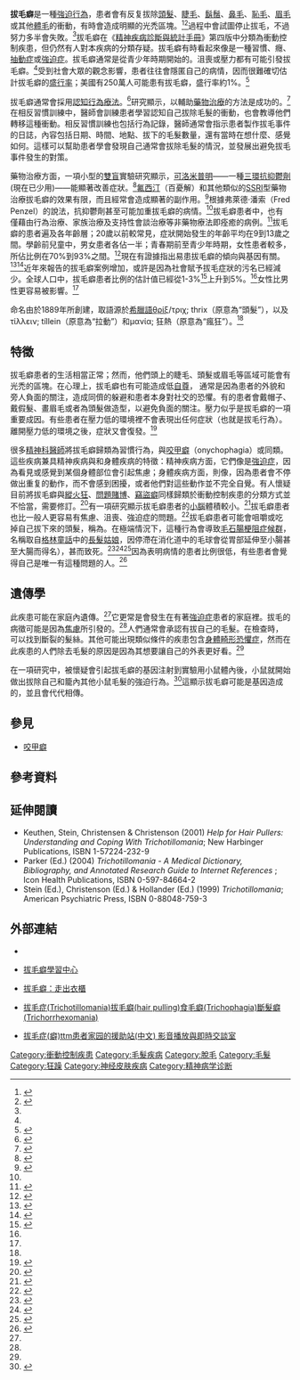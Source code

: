 {{medical}}
{{NoteTA|1=zh-cn:氯米帕明; zh-tw:可洛米普明}}
{{Infobox medical condition (new)
| name            = 拔毛癖<br/>Trichotillomania
| image           = Trichotillomania 1.jpg
| caption         = 有拔毛癖的人，其頭上部份秃髮的情形
| field           = [[皮肤病学|皮肤病学]]、[[精神病学|精神病学]]
| pronounce       = {{IPAc-en|ˌ|t|r|ɪ|k|ə|ˌ|t|ɪ|l|ə|'|m|eɪ|n|i|ə}} {{respell|TRIK|ə|TIL|ə|MAY-NEE|ə}}
| synonyms        = Trichotillosis、hair pulling disorder<ref name=DSM5>{{citation|author=American Psychiatric Association|year=2013|title=Diagnostic and Statistical Manual of Mental Disorders (5th ed.)|location=Arlington|publisher=American Psychiatric Publishing|pages=217–221, 938|isbn=0890425558}}</ref>
| symptoms        = [[脫髮|脫髮]]、憂慮<ref name=DSM5/><ref name=Fran2011/>
| complications   = 
| onset           = 兒童或是青少年<ref name=Fran2011/>
| duration        = 
| types           = 
| causes          = 
| risks           = 家族病史、[[焦慮|焦慮]]、[[强迫症|强迫症]]<ref name=DSM5/>
| diagnosis       = 根據症狀<!--seeing broken hairs--><ref name=DSM5/>
| differential    = [[身體畸形恐懼症|身體畸形恐懼症]]<ref name=DSM5/>
| prevention      = 
| treatment       = 
| medication      = [[认知行为疗法|认知行为疗法]]、[[氯米帕明|氯米帕明]]<ref name=Huynh2013/>
| prognosis       = 
| frequency       = ~2%<ref name=Fran2011/><ref name=Huynh2013>{{cite journal |vauthors=Huynh M, Gavino AC, Magid M |title=Trichotillomania |journal=Semin Cutan Med Surg |volume=32|issue=2|pages=88–94|date=June 2013|pmid=24049966}}</ref>
| deaths          = 
}}
'''拔毛癖'''是一種[[強迫行為|強迫行為]]，患者會有反复拔除[[頭髮|頭髮]]、[[睫毛|睫毛]]、[[鬍鬚|鬍鬚]]、[[鼻毛|鼻毛]]、[[恥毛|恥毛]]、[[眉毛|眉毛]]或其他[[體毛|體毛]]的衝動，有時會造成明顯的光禿區塊。<ref name=Fran2011>{{Cite journal|title=Trichotillomania and its treatment: a review and recommendations|author=|url=https://www.ncbi.nlm.nih.gov/pubmed/21797657|last=Franklin|first=Martin E.|last2=Zagrabbe|first2=Kathryn|date=2011-8|journal=Expert Review of Neurotherapeutics|issue=8|doi=10.1586/ern.11.93|others=|year=|volume=11|page=|pages=1165–1174|issn=1744-8360|pmid=21797657|last3=Benavides|first3=Kristin L.|access-date=2018-10-18|archive-date=2018-10-18|archive-url=https://web.archive.org/web/20181018130929/https://www.ncbi.nlm.nih.gov/pubmed/21797657|dead-url=no}}</ref><ref name=":1">{{Cite book|url=https://www.worldcat.org/oclc/1011443715|title=OCD|last=1972-|first=Pittenger, Christopher,|publisher=|year=|isbn=9780190228163|location=New York, NY|pages=|chapter=Obsessive-compulsive disorder : phenomenology, pathophysiology, and treatment|oclc=1011443715}}</ref>過程中會試圖停止拔毛，不過努力多半會失敗。<ref name="DSM5" />拔毛癖在《[[精神疾病診斷與統計手冊|精神疾病診斷與統計手冊]]》第四版中分類為衝動控制疾患，但仍然有人對本疾病的分類存疑。拔毛癖有時看起來像是一種習慣、癮、[[抽动障碍|抽動症]]或[[強迫症|強迫症]]。拔毛癖通常是從青少年時期開始的。沮喪或壓力都有可能引發拔毛癖。<ref name=Fran2011/>受到社會大眾的觀念影響，患者往往會隱匿自己的病情，因而很難確切估計拔毛癖的[[盛行率|盛行率]]；美國有250萬人可能患有拔毛癖，盛行率約1%。<ref name="Diefenbach">{{cite journal |author=Diefenbach, G.J., Reitman, D. & Williamson, D.A., |title=Trichotillomania: A challenge to research and practice |journal=Clinical Psychology Review |issue=20 |pages=289–309 |year=2000  | volume = 20 | doi = 10.1016/S0272-7358(98)00083-X}}</ref>

拔毛癖通常會採用[[認知行為療法|認知行為療法]]。<ref>{{Cite journal|title=Trichotillomania|url=https://www.ncbi.nlm.nih.gov/pubmed/24049966|last=Huynh|first=Monica|last2=Gavino|first2=Aide Carlo|date=2013-6|journal=Seminars in Cutaneous Medicine and Surgery|issue=2|volume=32|pages=88–94|issn=1085-5629|pmid=24049966|last3=Magid|first3=Michelle|access-date=2018-10-18|archive-date=2019-05-21|archive-url=https://web.archive.org/web/20190521191334/https://www.ncbi.nlm.nih.gov/pubmed/24049966|dead-url=no}}</ref>研究顯示，以{{le|相反習慣訓練|Habit Reversal Training}}輔助[[藥物治療|藥物治療]]的方法是成功的。<ref name="Woods">{{cite journal|title=A controlled evaluation of acceptance and commitment therapy plus habit reversal for trichotillomania|url=https://archive.org/details/sim_behaviour-research-and-therapy_2006-05_44_5/page/639|author=Woods DW, Wetterneck CT, Flessner CA|journal=Behaviour research and therapy|issue=5|doi=10.1016/j.brat.2005.05.006|year=2006|volume=44|pages=639–56|pmid=16039603}}</ref>在相反習慣訓練中，醫師會訓練患者學習認知自己拔除毛髮的衝動，也會教導他們轉移這種衝動。相反習慣訓練也包括行為記錄，醫師通常會指示患者製作拔毛事件的日誌，內容包括日期、時間、地點、拔下的毛髮數量，還有當時在想什麼、感覺如何。這樣可以幫助患者學會發現自己通常會拔除毛髮的情況，並發展出避免拔毛事件發生的對策。

藥物治療方面，一項小型的[[雙盲|雙盲]]實驗研究顯示，[[可洛米普明|可洛米普明]]——一種[[三環抗抑鬱劑|三環抗抑鬱劑]](現在已少用)——能顯著改善症狀。<ref name="Swedo">{{cite journal|title=A double-blind comparison of clomipramine and desipramine in the treatment of trichotillomania (hair pulling)|author=Swedo SE, Leonard HL, Rapoport JL, Lenane MC, Goldberger EL, Cheslow DL|journal=N. Engl. J. Med.|issue=8|doi=|year=1989|volume=321|pages=497–501|pmid=2761586}}</ref>[[氟西汀|氟西汀]]（百憂解）和其他類似的[[选择性5-羟色胺再吸收抑制剂|SSRI]]型藥物治療拔毛癖的效果有限，而且經常會造成顯著的副作用。<ref name="Christenson91a">{{cite journal|title=A placebo-controlled, double-blind crossover study of fluoxetine in trichotillomania|author=Christenson GA, Mackenzie TB, Mitchell JE, Callies AL|url=http://ajp.psychiatryonline.org/cgi/pmidlookup?view=long&pmid=1928474|date=November 1991|journal=Am J Psychiatry|issue=11|doi=|volume=148|pages=1566–71|pmid=1928474|access-date=2009-01-08|archive-date=2012-09-28|archive-url=https://web.archive.org/web/20120928071645/http://ajp.psychiatryonline.org/cgi/pmidlookup?view=long&pmid=1928474|dead-url=no}}</ref>根據弗萊德·潘索（Fred Penzel）的說法，抗抑鬱劑甚至可能加重拔毛癖的病情。<ref name="Penzel" />拔毛癖患者中，也有僅藉由行為治療、家族治療及支持性會談治療等非藥物療法即痊癒的病例。<ref name="Liu et al">{{cite journal zh|author=劉廣齊，黎欣怡，姚成榮，陳盤銘|title=成功治癒拔毛症之經驗——一例報告|journal=慈濟醫學|volume=15|issue=2|pages=135-139|date=2003年4月|url=https://tpl.ncl.edu.tw/NclService/JournalContentDetail?SysId=A03011911|accessdate=2021-08-16|archive-date=2021-08-16|archive-url=https://web.archive.org/web/20210816133816/https://tpl.ncl.edu.tw/NclService/JournalContentDetail?SysId=A03011911|dead-url=no}}</ref>拔毛癖的患者遍及各年齡層；20歲以前較常見，症狀開始發生的年齡平均在9到13歲之間。學齡前兒童中，男女患者各佔一半；青春期前至青少年時期，女性患者較多，所佔比例在70%到93%之間。<ref>{{cite journal|title=Trichotillomania|author=Sah DE, Koo J, Price VH|date=2008|journal=Dermatol Ther|issue=1|doi=10.1111/j.1529-8019.2008.00165.x|volume=21|pages=13–21|pmid=18318881}}</ref>現在有證據指出易患拔毛癖的傾向與基因有關。<ref name="EntrezGene">{{cite web|url=http://www.ncbi.nlm.nih.gov/entrez/query.fcgi?db=gene&cmd=Retrieve&dopt=Graphics&list_uids=3218|title=Entrez Gene: HOXB8 homeobox B8 (Homo sapiens)|accessdate=2009-01-08|date=2006-08-12|publisher=National Center for Biotechnology Information}}</ref><ref name="BBC">{{cite web|url=http://news.bbc.co.uk/1/hi/health/5381232.stm|title=Hair pulling disorder gene found|accessdate=2009-01-08|date=2006-09-29|publisher=BBC News|archive-date=2009-05-27|archive-url=https://web.archive.org/web/20090527020317/http://news.bbc.co.uk/1/hi/health/5381232.stm|dead-url=no}}</ref>近年來報告的拔毛癖案例增加，或許是因為社會賦予拔毛症狀的污名已經減少。全球人口中，拔毛癖患者比例的估計值已經從1-3%<ref name="Christenson91b">{{cite journal|title=Characteristics of 60 adult chronic hair pullers|url=https://archive.org/details/sim_american-journal-of-psychiatry_1991-03_148_3/page/365|author=Christenson GA, Mackenzie TB, Mitchell JE|journal=Am J Psychiatry.|issue=3|year=1991|volume=148|pages=365–70}}</ref>上升到5%。<ref name="BBC" />女性比男性更容易被影響。<ref name=":1" />

命名由{{le|François Henri Hallopeau|François Henri Hallopeau}}於1889年所創建，取語源於[[希臘語|希臘語]]θρίξ/τριχ; thrix（原意為“頭髮”），以及τίλλειν; tíllein（原意為“拉動”）和μανία; 狂熱（原意為“瘋狂”）。<ref name=":1" />

==特徵==
拔毛癖患者的生活相當正常；然而，他們頭上的睫毛、頭髮或眉毛等區域可能會有光禿的區塊。在心理上，拔毛癖也有可能造成低[[自尊|自尊]]， 通常是因為患者的外貌和旁人負面的關注，造成同儕的躲避和患者本身對社交的恐懼。有的患者會戴帽子、戴假髮、畫眉毛或者為頭髮做造型，以避免負面的關注。壓力似乎是拔毛癖的一項重要成因。有些患者在壓力低的環境裡不會表現出任何症狀（也就是拔毛行為）。離開壓力低的環境之後，症狀又會復發。<ref name="Christenson91">{{cite journal |author=Christenson GA, Mackenzie TB, Mitchell JE |title=Characteristics of 60 adult chronic hair pullers |url=https://archive.org/details/sim_american-journal-of-psychiatry_1991-03_148_3/page/365 |journal=The American journal of psychiatry |volume=148 |issue=3 |pages=365–70 |year=1991 |pmid=1992841}}</ref>  

很多[[精神科醫師|精神科醫師]]將拔毛癖歸類為習慣行為，與[[咬甲癖|咬甲癖]]（onychophagia）或{{le|強迫性皮膚搔抓症|Excoriation disorder}}同類。這些疾病兼具精神疾病與和身體疾病的特徵：精神疾病方面，它們像是[[強迫症|強迫症]]，因為看見或感覺到某個身體部位會引起焦慮；身體疾病方面，則像{{le|制式行為疾患|Stereotypic movement disorder}}，因為患者會不停做出重复的動作，而不會感到困擾，或者他們對這些動作並不完全自覺。有人懷疑目前將拔毛癖與[[縱火狂|縱火狂]]、[[問題賭博|問題賭博]]、[[竊盜癖|竊盜癖]]同樣歸類於衝動控制疾患的分類方式並不恰當，需要修訂。<ref name="Penzel">{{cite book |author=Penzel |year=2003 |title=The Hair-Pulling Problem: A Complete Guide to Trichotillomania |url=https://archive.org/details/hairpullingprobl00penz_0 |publisher= Oxford University Press |page=[https://archive.org/details/hairpullingprobl00penz_0/page/3 3] |isbn=0-19-514942-4}}</ref>有一項研究顯示拔毛癖患者的[[小腦|小腦]]體積較小。<ref name="pmid16945351">{{cite journal
|author=Keuthen NJ, Makris N, Schlerf JE, ''et al'' |title=Evidence for reduced cerebellar volumes in trichotillomania |journal=Biol. Psychiatry |volume=61 |issue=3 |pages=374–81 |year=2007 |pmid=16945351 |doi=10.1016/j.biopsych.2006.06.013}}</ref>拔毛癖患者也比一般人更容易有焦慮、沮喪、強迫症的問題。<ref name="pmid8698680">{{cite journal |author=Christenson GA, Crow SJ |title=The characterization and treatment of trichotillomania |journal=The Journal of clinical psychiatry |volume=57 Suppl 8 |pages=42–7; discussion 48–9 |year=1996 |pmid=8698680 }}</ref>拔毛癖患者可能會咀嚼或吃掉自己拔下來的頭髮，稱為{{le|食毛癖|trichophagia}}。在極端情況下，這種行為會導致[[毛石腸梗阻症候群|毛石腸梗阻症候群]]，名稱取自[[格林童話|格林童話]]中的[[長髮姑娘|長髮姑娘]]，因停滯在消化道中的毛球會從胃部延伸至小腸甚至大腸而得名），甚而致死。<ref>{{cite journal |author=Ventura DE, Herbella FA, Schettini ST, Delmonte C |title=Rapunzel syndrome with a fatal outcome in a neglected child |journal=J. Pediatr. Surg. |volume=40 |issue=10 |pages=1665–7 |year=2005 |pmid=16227005 |doi=10.1016/j.jpedsurg.2005.06.038}}</ref><ref>{{cite journal |author=Pul N, Pul M |title=The Rapunzel syndrome (trichobezoar) causing gastric perforation in a child: a case report |url=https://archive.org/details/sim_european-journal-of-pediatrics_1996-01_155_1/page/18 |journal=Eur. J. Pediatr. |volume=155 |issue=1 |pages=18–9 |year=1996 |pmid=8750804}}</ref><ref>{{cite web | url=http://www.keratin.com/ar/ar012.shtml | title=Hairball in stomach kills teenager | publisher=hairgrowthnews.com | accessdate=2009-01-08 | archive-url=https://web.archive.org/web/20060319083759/http://www.keratin.com/ar/ar012.shtml | archive-date=2006-03-19 | dead-url=yes }}</ref>因為表明病情的患者比例很低，有些患者會覺得自己是唯一有這種問題的人。<ref>{{cite journal |author=Christenson GA, MacKenzie TB, Mitchell JE |title=Adult men and women with trichotillomania. A comparison of male and female characteristics |journal=Psychosomatics |volume=35 |issue=2 |pages=142–9 |year=1994 |pmid=8171173}}</ref>

==遺傳學==
此疾患可能在家庭內遺傳。<ref name=":1" />它更常是會發生在有著[[強迫症|強迫症]]患者的家庭裡。拔毛的病徵可能是因為[[焦慮|焦慮]]所引發的。<ref name=":1" />人們通常會承認有拔自己的毛髮。在檢查時，可以找到斷裂的髮絲。其他可能出現類似條件的疾患包含[[身體畸形恐懼症|身體畸形恐懼症]]，然而在此疾患的人們除去毛髮的原因是因為其想要讓自己的外表更好看。<ref name=":1" />

在一項研究中，被懷疑會引起拔毛癖的基因注射到實驗用小鼠體內後，小鼠就開始做出拔除自己和籠內其他小鼠毛髮的強迫行為。<ref name="Capecchi">{{cite press release|title=Gene Targeting, Homeobox Genes, Development, and Behavior|publisher=Howard Hughes Medical Institute|date=2008-05-01|url=http://www.hhmi.org/research/investigators/capecchi.html|accessdate=2008-07-12|archive-date=2013-06-28|archive-url=https://web.archive.org/web/20130628104443/http://www.hhmi.org/research/investigators/capecchi.html|dead-url=no}}</ref>這顯示拔毛癖可能是基因造成的，並且會代代相傳。

==參見==
*[[咬甲癖|咬甲癖]]

==參考資料==
{{reflist|2}}

==延伸閱讀==
* Keuthen, Stein, Christensen & Christenson (2001) ''Help for Hair Pullers: Understanding and Coping With Trichotillomania''; New Harbinger Publications, ISBN 1-57224-232-9
* Parker (Ed.) (2004) ''Trichotillomania - A Medical Dictionary, Bibliography, and Annotated Research Guide to Internet References'' ; Icon Health Publications, ISBN 0-597-84664-2
* Stein (Ed.), Christenson (Ed.) & Hollander (Ed.) (1999) ''Trichotillomania''; American Psychiatric Press, ISBN 0-88048-759-3

==外部連結==

*{{en}}{{dmoz|Health/Mental_Health/Disorders/Impulse_Control/Trichotillomania/}}
*{{en}}[http://www.trich.org 拔毛癖學習中心] {{Wayback|url=http://www.trich.org/ |date=20210323015937 }}
*{{en}}[http://www.psychiatrictimes.com/p971150.html 拔毛癖：走出衣櫃] {{Wayback|url=http://www.psychiatrictimes.com/p971150.html |date=20090108112122 }}
*{{中文}}[http://blog.yam.com/trichotillomania 拔毛症(Trichotillomania)拔毛癖(hair pulling)食毛癖(Trichophagia)斷髮癖(Trichorrhexomania)] {{Wayback|url=http://blog.yam.com/trichotillomania |date=20161029230710 }}
*{{中文}}[http://say-on.com/webchat/?roomid=ocd.uu1001.com 拔毛症(癖)ttm患者家园的援助站(中文) 影音播放與即時交談室]{{Dead link|date=2019年11月 |bot=InternetArchiveBot |fix-attempted=yes }}

{{Human_hair}}
{{ICD-10-F}}

[[Category:衝動控制疾患|Category:衝動控制疾患]]
[[Category:毛髮疾病|Category:毛髮疾病]]
[[Category:脫毛|Category:脫毛]]
[[Category:毛髮|Category:毛髮]]
[[Category:狂躁|Category:狂躁]]
[[Category:神经皮肤疾病|Category:神经皮肤疾病]]
[[Category:精神病学诊断|Category:精神病学诊断]]
